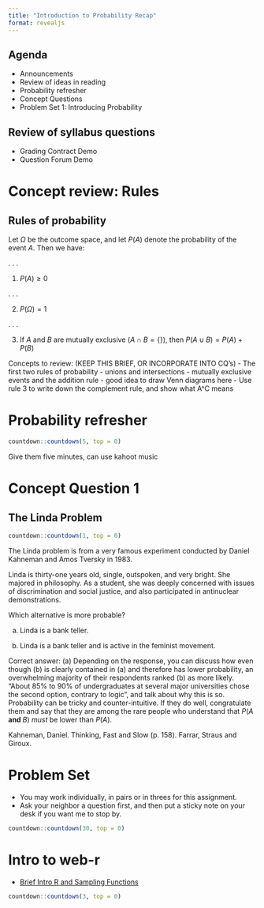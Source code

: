 ```yaml
---
title: "Introduction to Probability Recap"
format: revealjs
---
```


## Agenda

-   Announcements
-   Review of ideas in reading
-   Probability refresher
-   Concept Questions
-   Problem Set 1: Introducing Probability

## Review of syllabus questions

-   Grading Contract Demo
-   Question Forum Demo

# Concept review: Rules

## Rules of probability {.incremental}

Let $\Omega$ be the outcome space, and let $P(A)$ denote the probability of the event $A$. Then we have:

. . .

1.  $P(A) \ge 0$

. . .

2.  $P(\Omega) = 1$

. . .

3.  If $A$ and $B$ are mutually exclusive ($A \cap B = \{\}$), then $P(A \cup B) = P(A) + P(B)$

::: notes
Concepts to review: (KEEP THIS BRIEF, OR INCORPORATE INTO CQ's) - The first two rules of probability - unions and intersections - mutually exclusive events and the addition rule - good idea to draw Venn diagrams here - Use rule 3 to write down the complement rule, and show what A\^C means
:::

# Probability refresher

```r
countdown::countdown(5, top = 0)
```

::: notes
Give them five minutes, can use kahoot music
:::

# Concept Question 1

## The Linda Problem {.scrollable}

```r
countdown::countdown(1, top = 0)
```

The Linda problem is from a very famous experiment conducted by Daniel Kahneman and Amos Tversky in 1983.

Linda is thirty-one years old, single, outspoken, and very bright. She majored in philosophy. As a student, she was deeply concerned with issues of discrimination and social justice, and also participated in antinuclear demonstrations.

::: poll
Which alternative is more probable?
:::

(a) Linda is a bank teller.

(b) Linda is a bank teller and is active in the feminist movement.

::: notes
Correct answer: (a) Depending on the response, you can discuss how even though (b) is clearly contained in (a) and therefore has lower probability, an overwhelming majority of their respondents ranked (b) as more likely. "About 85% to 90% of undergraduates at several major universities chose the second option, contrary to logic", and talk about why this is so. Probability can be tricky and counter-intuitive. If they do well, congratulate them and say that they are among the rare people who understand that $P(A \textbf{ and } B)$ *must* be lower than $P(A)$.
:::

Kahneman, Daniel. Thinking, Fast and Slow (p. 158). Farrar, Straus and Giroux.

# Problem Set

-   You may work individually, in pairs or in threes for this assignment.
-   Ask your neighbor a question first, and then put a sticky note on your desk if you want me to stop by.

```r
countdown::countdown(30, top = 0)
```

# Intro to web-r

-   [Brief Intro R and Sampling Functions](https://laurielbaker.github.io/coa-probability-webr-labs/lab-intro-r-and-sampling-functions.html)

```r
countdown::countdown(3, top = 0)
```
